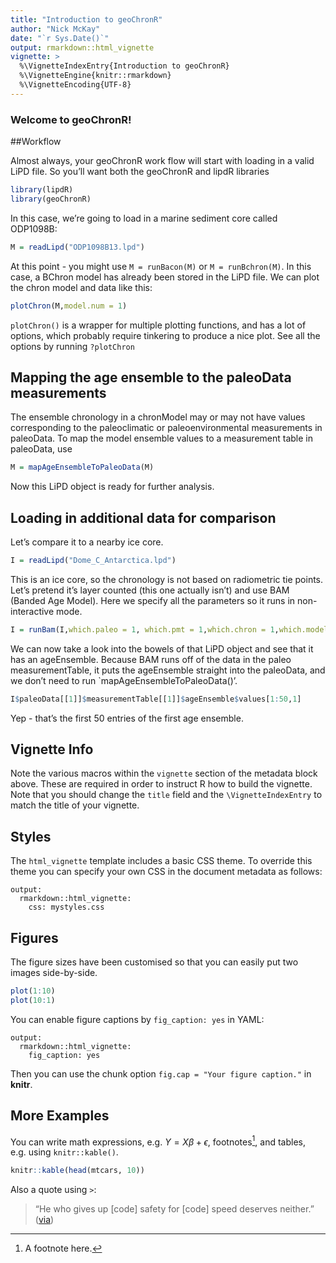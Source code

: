 ```yaml
---
title: "Introduction to geoChronR"
author: "Nick McKay"
date: "`r Sys.Date()`"
output: rmarkdown::html_vignette
vignette: >
  %\VignetteIndexEntry{Introduction to geoChronR}
  %\VignetteEngine{knitr::rmarkdown}
  %\VignetteEncoding{UTF-8}
---
```


### Welcome to geoChronR!

##Workflow 

Almost always, your geoChronR work flow will start with loading in a valid LiPD file. So you'll want both the geoChronR and lipdR libraries

```r
library(lipdR)
library(geoChronR)
```


In this case, we're going to load in a marine sediment core called ODP1098B:

```r
M = readLipd("ODP1098B13.lpd")
```

At this point - you might use `M = runBacon(M)` or `M = runBchron(M)`. In this case, a BChron model has already been stored in the LiPD file. We can plot the chron model and data like this:

```r
plotChron(M,model.num = 1)
```

`plotChron()` is a wrapper for multiple plotting functions, and has a lot of options, which probably require tinkering to produce a nice plot. See all the options by running `?plotChron`

## Mapping the age ensemble to the paleoData measurements

The ensemble chronology in a chronModel may or may not have values corresponding to the paleoclimatic or paleoenvironmental measurements in paleoData. To map the model ensemble values to a measurement table in paleoData, use

```r
M = mapAgeEnsembleToPaleoData(M)
```

Now this LiPD object is ready for further analysis. 

## Loading in additional data for comparison
Let's compare it to a nearby ice core.

```r
I = readLipd("Dome_C_Antarctica.lpd")
```

This is an ice core, so the chronology is not based on radiometric tie points. Let's pretend it's layer counted (this one actually isn't) and use BAM (Banded Age Model). Here we specify all the parameters so it runs in non-interactive mode. 
```r
I = runBam(I,which.paleo = 1, which.pmt = 1,which.chron = 1,which.model = 1,ens.number = 1, makeNew = T,nens = 1000,model = list(name = "poisson",param = 0.05, resize = 0, ns = 1000))
```

We can now take a look into the bowels of that LiPD object and see that it has an ageEnsemble. Because BAM runs off of the data in the paleo measurementTable, it puts the ageEnsemble straight into the paleoData, and we don't need to run `mapAgeEnsembleToPaleoData()'.

```r
I$paleoData[[1]]$measurementTable[[1]]$ageEnsemble$values[1:50,1]

```

Yep - that's the first 50 entries of the first age ensemble.






## Vignette Info

Note the various macros within the `vignette` section of the metadata block above. These are required in order to instruct R how to build the vignette. Note that you should change the `title` field and the `\VignetteIndexEntry` to match the title of your vignette.

## Styles

The `html_vignette` template includes a basic CSS theme. To override this theme you can specify your own CSS in the document metadata as follows:

    output: 
      rmarkdown::html_vignette:
        css: mystyles.css

## Figures

The figure sizes have been customised so that you can easily put two images side-by-side. 

```r
plot(1:10)
plot(10:1)
```

You can enable figure captions by `fig_caption: yes` in YAML:

    output:
      rmarkdown::html_vignette:
        fig_caption: yes

Then you can use the chunk option `fig.cap = "Your figure caption."` in **knitr**.

## More Examples

You can write math expressions, e.g. $Y = X\beta + \epsilon$, footnotes^[A footnote here.], and tables, e.g. using `knitr::kable()`.

```r
knitr::kable(head(mtcars, 10))
```

Also a quote using `>`:

> "He who gives up [code] safety for [code] speed deserves neither."
([via](https://twitter.com/hadleywickham/status/504368538874703872))

